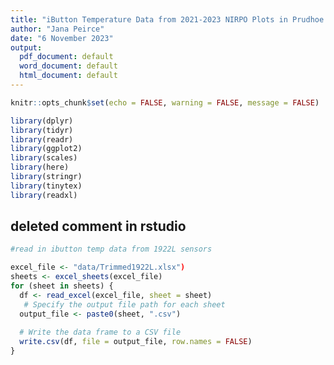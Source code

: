 ```yaml
---
title: "iButton Temperature Data from 2021-2023 NIRPO Plots in Prudhoe Bay, Alaska"
author: "Jana Peirce"
date: "6 November 2023"
output:
  pdf_document: default
  word_document: default
  html_document: default
---
```

```r
knitr::opts_chunk$set(echo = FALSE, warning = FALSE, message = FALSE)
```

```r
library(dplyr)
library(tidyr)
library(readr)
library(ggplot2)
library(scales)
library(here)
library(stringr)
library(tinytex)
library(readxl)

```


## deleted comment in rstudio

```r
#read in ibutton temp data from 1922L sensors

excel_file <- "data/Trimmed1922L.xlsx")
sheets <- excel_sheets(excel_file)
for (sheet in sheets) {
  df <- read_excel(excel_file, sheet = sheet)
   # Specify the output file path for each sheet
  output_file <- paste0(sheet, ".csv")
  
  # Write the data frame to a CSV file
  write.csv(df, file = output_file, row.names = FALSE)
}

```